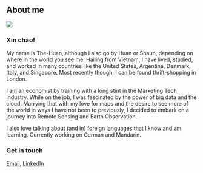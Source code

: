 ## About me {.unnumbered}

![](images/clipboard-3780173312.png){fig-align="center"}

### Xin chào!

My name is The-Huan, although I also go by Huan or Shaun, depending on where in the world you see me. Hailing from Vietnam, I have lived, studied, and worked in many countries like the United States, Argentina, Denmark, Italy, and Singapore. Most recently though, I can be found thrift-shopping in London.

I am an economist by training with a long stint in the Marketing Tech industry. While on the job, I was fascinated by the power of big data and the cloud. Marrying that with my love for maps and the desire to see more of the world in ways I have not been to previously, I decided to embark on a journey into Remote Sensing and Earth Observation.

I also love talking about (and in) foreign languages that I know and am learning. Currently working on German and Mandarin.

### **Get in touch**

[Email](mailto:shaun.hoang@gmail.com), [LinkedIn](https://www.linkedin.com/in/shaunhoang/)
